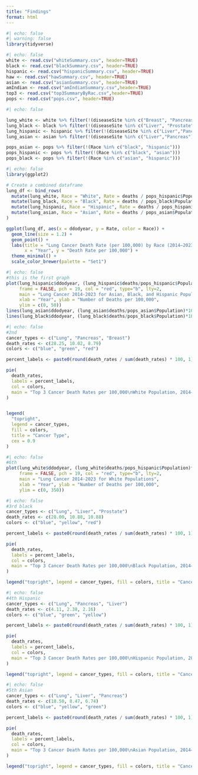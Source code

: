 ```yaml
---
title: "Findings"
format: html
---
```



```r
#| echo: false
#| warning: false
library(tidyverse)
```


```r
#| echo: false
white <- read.csv("whiteSummary.csv", header=TRUE)
black <- read.csv("blackSummary.csv", header=TRUE)
hispanic <- read.csv("hispanicSummary.csv", header=TRUE)
haw <- read.csv("hawSummary.csv", header=TRUE)
asian <- read.csv("asianSummary.csv", header=TRUE)
amIndian <- read.csv("amIndianSummary.csv",header=TRUE)
top3 <- read.csv("top3SummaryByRac.csv",header=TRUE)
pops <- read.csv("pops.csv", header=TRUE)
```


```r
#| echo: false

lung_white <- white %>% filter(!(diseaseSite %in% c("Breast", "Pancreas")))
lung_black <- black %>% filter(!(diseaseSite %in% c("Liver", "Prostate")))
lung_hispanic <- hispanic %>% filter(!(diseaseSite %in% c("Liver","Pancreas")))
lung_asian <- asian %>% filter(!(diseaseSite %in% c("Liver","Pancreas")))

pops_asian <- pops %>% filter(!(Race %in% c("black", "hispanic")))
pops_hispanic <- pops %>% filter(!(Race %in% c("black", "asian")))
pops_black <- pops %>% filter(!(Race %in% c("asian", "hispanic")))
```

```r
#| echo: false
library(ggplot2)

# Create a combined dataframe 
lung_df <- bind_rows(
  mutate(lung_white, Race = "White", Rate = deaths / pops_hispanic$Population * 100000),
  mutate(lung_black, Race = "Black", Rate = deaths / pops_black$Population * 100000),
  mutate(lung_hispanic, Race = "Hispanic", Rate = deaths / pops_hispanic$Population * 100000),
  mutate(lung_asian, Race = "Asian", Rate = deaths / pops_asian$Population * 100000)
)

ggplot(lung_df, aes(x = ddodyear, y = Rate, color = Race)) +
  geom_line(size = 1.2) +
  geom_point() +
  labs(title = "Lung Cancer Death Rate (per 100,000) by Race (2014–2023)",
       x = "Year", y = "Death Rate per 100,000") +
  theme_minimal() +
  scale_color_brewer(palette = "Set1")


```

```r
#| echo: false
#this is the first graph
plot(lung_hispanic$ddodyear, (lung_hispanic$deaths/pops_hispanic$Population)*100000, 
     frame = FALSE, pch = 19, col = "red", type="b", lty=2,
     main = "Lung Cancer 2014-2023 for Asian, Black, and Hispanic Populations",
     xlab = "Year", ylab = "Number of Deaths per 100,000", 
     ylim = c(0, 50))
lines(lung_asian$ddodyear, (lung_asian$deaths/pops_asian$Population)*100000, pch=18, col="blue", type="b", lty=2)
lines(lung_black$ddodyear, (lung_black$deaths/pops_black$Population)*100000, pch=22, col="green", type="b", lty=2)
```

```r
#| echo: false
#2nd 
cancer_types <- c("Lung", "Pancreas", "Breast")
death_rates <- c(28.25, 10.02, 8.79)
colors <- c("blue", "green", "red")

percent_labels <- paste0(round(death_rates / sum(death_rates) * 100, 1), "%")

pie(
  death_rates,
  labels = percent_labels,
  col = colors,
  main = "Top 3 Cancer Death Rates per 100,000\nWhite Population, 2014–2023"
)


legend(
  "topright",
  legend = cancer_types,
  fill = colors,
  title = "Cancer Type",
  cex = 0.9
)

```


```r
#| echo: false
#6th 
plot(lung_white$ddodyear, (lung_white$deaths/pops_hispanic$Population)*100000, 
     frame = FALSE, pch = 19, col = "red", type="b", lty=2,
     main = "Lung Cancer 2014-2023 for White Populations",
     xlab = "Year", ylab = "Number of Deaths per 100,000", 
     ylim = c(0, 350))
```

```r
#| echo: false
#3rd black
cancer_types <- c("Lung", "Liver", "Prostate")
death_rates <- c(28.00, 10.88, 10.88)
colors <- c("blue", "yellow", "red")

percent_labels <- paste0(round(death_rates / sum(death_rates) * 100, 1), "%")

pie(
  death_rates,
  labels = percent_labels,
  col = colors,
  main = "Top 3 Cancer Death Rates per 100,000\nBlack Population, 2014–2023"
)

legend("topright", legend = cancer_types, fill = colors, title = "Cancer Type", cex = 0.9)

```


```r
#| echo: false
#4th Hispanic
cancer_types <- c("Lung", "Pancreas", "Liver")
death_rates <- c(4.11, 2.38, 2.16)
colors <- c("blue", "green", "yellow")

percent_labels <- paste0(round(death_rates / sum(death_rates) * 100, 1), "%")

pie(
  death_rates,
  labels = percent_labels,
  col = colors,
  main = "Top 3 Cancer Death Rates per 100,000\nHispanic Population, 2014–2023"
)

legend("topright", legend = cancer_types, fill = colors, title = "Cancer Type", cex = 0.9)

```

```r
#| echo: false
#5th Asian
cancer_types <- c("Lung", "Liver", "Pancreas")
death_rates <- c(18.50, 8.47, 6.74)
colors <- c("blue", "yellow", "green")

percent_labels <- paste0(round(death_rates / sum(death_rates) * 100, 1), "%")

pie(
  death_rates,
  labels = percent_labels,
  col = colors,
  main = "Top 3 Cancer Death Rates per 100,000\nAsian Population, 2014–2023"
)

legend("topright", legend = cancer_types, fill = colors, title = "Cancer Type", cex = 0.9)
```
